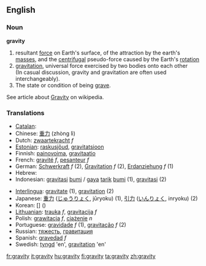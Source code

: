 ==English==

===Noun===
'''gravity'''

# resultant [[force]] on Earth's surface, of the attraction by the earth's [[mass]]es, and the [[centrifugal]] pseudo-force caused by the Earth's [[rotation]]
# [[gravitation]], universal force exercised by two bodies onto each other<br> (In casual discussion, gravity and gravitation are often used interchangeably). 
# The state or condition of being [[grave]].
See article about [[w:Gravity|Gravity]] on wikipedia.

===Translations===

{{top}}
*[[Catalan]]: [[]] '' ''
*Chinese: [[重力]] (zhòng lì)
*Dutch: [[zwaartekracht]] ''f''
*[[Estonian]]: [[raskusjõud]], [[gravitatsioon]]
*Finnish: [[painovoima]], [[gravitaatio]]
*French: [[gravité]] ''f'', [[pesanteur]] ''f''
*German: [[Schwerkraft]] ''f'' (2), [[Gravitation]] ''f'' (2), [[Erdanziehung]] ''f'' (1)
*Hebrew: [[]] '' ''
*Indonesian: [[gravitasi]] [[bumi]] / [[gaya]] [[tarik]] [[bumi]] (1), [[gravitasi]] (2)
{{mid}}
*[[Interlingua]]: [[gravitate]] (1), [[gravitation]] (2)
*Japanese: [[重力]] ([[じゅうりょく]], jūryoku) (1), [[引力]] ([[いんりょく]], inryoku) (2)
*Korean: [[]] [] ()
*[[Lithuanian]]: [[trauka]] ''f'', [[gravitacija]] ''f''
*Polish: [[grawitacja]] ''f'', [[ciążenie]] ''n''
*Portuguese: [[gravidade]] ''f'' (1), [[gravitação]] ''f'' (2)
*Russian: [[тяжесть]], [[гравитация]]
*Spanish: [[gravedad]] ''f''
*Swedish: [[tyngd]] 'en', [[gravitation]] 'en'
{{bottom}}

[[fr:gravity]]
[[it:gravity]]
[[hu:gravity]]
[[fi:gravity]]
[[ta:gravity]]
[[zh:gravity]]
